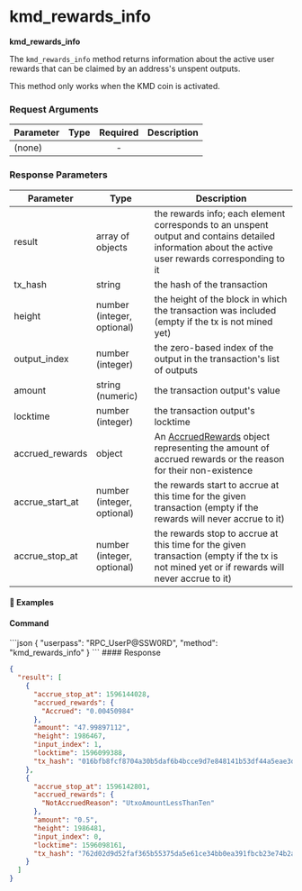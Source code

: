 
# kmd\_rewards\_info

**kmd\_rewards\_info**

The `kmd_rewards_info` method returns information about the active user rewards that can be claimed by an address's unspent outputs.

<Note>
  This method only works when the KMD coin is activated.
</Note>

### Request Arguments

| Parameter | Type | Required | Description |
| --------- | ---- | :------: | ----------- |
| (none)    |      |     -    |             |

### Response Parameters

| Parameter         | Type                       | Description                                                                                                                                                                       |
| ----------------- | -------------------------- | --------------------------------------------------------------------------------------------------------------------------------------------------------------------------------- |
| result            | array of objects           | the rewards info; each element corresponds to an unspent output and contains detailed information about the active user rewards corresponding to it                               |
| tx\_hash          | string                     | the hash of the transaction                                                                                                                                                       |
| height            | number (integer, optional) | the height of the block in which the transaction was included (empty if the tx is not mined yet)                                                                                  |
| output\_index     | number (integer)           | the zero-based index of the output in the transaction's list of outputs                                                                                                           |
| amount            | string (numeric)           | the transaction output's value                                                                                                                                                    |
| locktime          | number (integer)           | the transaction output's locktime                                                                                                                                                 |
| accrued\_rewards  | object                     | An [AccruedRewards](/komodo-defi-framework/api/common_structures/wallet/#accrued-rewards) object representing the amount of accrued rewards or the reason for their non-existence |
| accrue\_start\_at | number (integer, optional) | the rewards start to accrue at this time for the given transaction (empty if the rewards will never accrue to it)                                                                 |
| accrue\_stop\_at  | number (integer, optional) | the rewards stop to accrue at this time for the given transaction (empty if the tx is not mined yet or if rewards will never accrue to it)                                        |

#### 📌 Examples

#### Command

<CodeGroup title="" tag="POST" label="kmd_rewards_info" mm2MethodDecorate="true">
  ```json
  {
    "userpass": "RPC_UserP@SSW0RD",
    "method": "kmd_rewards_info"
  }
  ```
</CodeGroup>

<CollapsibleSection expandedText="Hide Response" collapsedText="Show Response">
  #### Response

  ```json
  {
    "result": [
      {
        "accrue_stop_at": 1596144028,
        "accrued_rewards": {
          "Accrued": "0.00450984"
        },
        "amount": "47.99897112",
        "height": 1986467,
        "input_index": 1,
        "locktime": 1596099388,
        "tx_hash": "016bfb8fcf8704a30b5daf6b4bcce9d7e848141b53df44a5eae3db4279227401"
      },
      {
        "accrue_stop_at": 1596142801,
        "accrued_rewards": {
          "NotAccruedReason": "UtxoAmountLessThanTen"
        },
        "amount": "0.5",
        "height": 1986481,
        "input_index": 0,
        "locktime": 1596098161,
        "tx_hash": "762d02d9d52faf365b55375da5e61ce34bb0ea391fbcb23e74b2adf8165f1bbb"
      }
    ]
  }
  ```
</CollapsibleSection>
